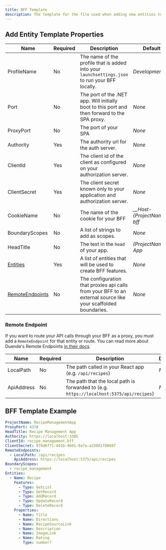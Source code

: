 ```yaml
---
title: BFF Template
description: The template for the file used when adding new entities to a web API using the `add:entity` command.
---
```


## Add Entity Template Properties

| Name                                | Required | Description                                                                                                   | Default                      |
| ----------------------------------- | -------- | ------------------------------------------------------------------------------------------------------------- | ---------------------------- |
| ProfileName                         | No       | The name of the profile that is added into your `launchsettings.json` to run your BFF locally.                | _Development_                |
| Port                                | No       | The port of the .NET app. Will initially boot to this port and then forward to the SPA proxy.                 | _None_                       |
| ProxyPort                           | No       | The port of your SPA                                                                                          | _None_                       |
| Authority                           | Yes      | The authority url for the auth server.                                                                        | _None_                       |
| ClientId                            | Yes      | The client id of the client as configured on your authorization server.                                       | _None_                       |
| ClientSecret                        | Yes      | The client secret known only to your application and authorization server.                                    | _None_                       |
| CookieName                          | No       | The name of the cookie for your BFF                                                                           | _\_\_Host-{ProjectName}-bff_ |
| BoundaryScopes                      | No       | A list of strings to add as scopes.                                                                           | _None_                       |
| HeadTitle                           | No       | The text in the `head` of your app.                                                                           | _{ProjectName} App_          |
| [Entities](/docs/bff-entities)      | Yes      | A list of entities that will be used to create BFF features.                                                  | _None_                       |
| [RemoteEndpoints](#remote-endpoint) | No       | The configuration that proxies api calls from your BFF to an external source like your scaffolded boundaries. | _None_                       |

### Remote Endpoint

If you want to route your API calls through your BFF as a proxy, you must add a `RemoteEndpoint` for that entity or route.
You can read more about Duende's Remote Endpoints [in their docs](https://docs.duendesoftware.com/identityserver/v5/bff/apis/remote/).

| Name       | Required | Description                                                                              | Default |
| ---------- | -------- | ---------------------------------------------------------------------------------------- | ------- |
| LocalPath  | No       | The path called in your React app (e.g. `/api/recipes`)                                  | _None_  |
| ApiAddress | No       | The path that the local path is forwarded to (e.g. `https://localhost:5375/api/recipes`) | _None_  |

## BFF Template Example

```yaml
ProjectName: RecipeManagementApp
ProxyPort: 4378
HeadTitle: Recipe Management App
Authority: https://localhost:3385
ClientId: recipe_management.bff
ClientSecret: 974d6f71-d41b-4601-9a7a-a33081f80687
RemoteEndpoints:
  - LocalPath: /api/recipes
    ApiAddress: https://localhost:5375/api/recipes
BoundaryScopes:
  - recipe_management
Entities:
  - Name: Recipe
    Features:
      - Type: GetList
      - Type: GetRecord
      - Type: AddRecord
      - Type: UpdateRecord
      - Type: DeleteRecord
    Properties:
      - Name: Title
      - Name: Directions
      - Name: RecipeSourceLink
      - Name: Description
      - Name: ImageLink
      - Name: Rating
        Type: number?
```
